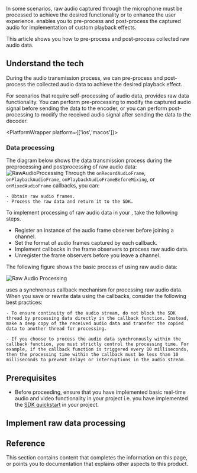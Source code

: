 
In some scenarios, raw audio captured through the microphone must be processed to achieve the desired functionality or to enhance the user experience. <Vpd k="SDK" /> enables you to pre-process and post-process the captured audio for implementation of custom playback effects.

This article shows you how to pre-process and post-process collected raw audio data.

## Understand the tech
During the audio transmission process, we can pre-process and post-process the collected audio data to achieve the desired playback effect.

For scenarios that require self-processing of audio data, <Vg k="COMPANY" /> <Vpd k="SDK"/> provides raw data functionality. You can perform pre-processing to modify the captured audio signal before sending the data to the encoder, or you can perform post-processing to modify the received audio signal after sending the data to the decoder.

<PlatformWrapper platform={['ios','macos']}>
### Data processing
The diagram below shows the data transmission process during the preprocessing and postprocessing of raw audio data:
![RawAudioProcessing](/images/video-sdk/raw-audio-processing-dataTransmission-temp.png)
Through the `onRecordAudioFrame`, `onPlaybackAudioFrame`, `onPlaybackAudioFrameBeforeMixing`, or `onMixedAudioFrame` callbacks, you can:

    - Obtain raw audio frames.
    - Process the raw data and return it to the SDK.
</PlatformWrapper>

To implement processing of raw audio data in your <Vpl k="CLIENT" />, take the following steps.

- Register an instance of the audio frame observer before joining a channel.
- Set the format of audio frames captured by each callback.
- Implement callbacks in the frame observers to process raw audio data.
- Unregister the frame observers before you leave a channel.

The following figure shows the basic process of using raw audio data:

![Raw Audio Processing](/images/video-sdk/process-raw-audio.svg)

<Admonition title="Precaution" type="caution">
<Vpd k="SDK"/> uses a synchronous callback mechanism for processing raw audio data. When you save or rewrite data using the callbacks, consider the following best practices:

    - To ensure continuity of the audio stream, do not block the SDK thread by processing data directly in the callback function. Instead, make a deep copy of the received audio data and transfer the copied data to another thread for processing.

    - If you choose to process the audio data synchronously within the callback function, you must strictly control the processing time. For example, if the callback function is triggered every 10 milliseconds, then the processing time within the callback must be less than 10 milliseconds to prevent delays or interruptions in the audio stream.
</Admonition>

## Prerequisites
- Before proceeding, ensure that you have implemented basic real-time audio and video functionality in your project i.e. you have implemented the [SDK quickstart](../get-started/get-started-sdk) in your project. 

## Implement raw data processing
<ProjectImplement/>

## Reference
This section contains content that completes the information on this page, or points you to documentation that explains other aspects to this product.

<Reference/>

